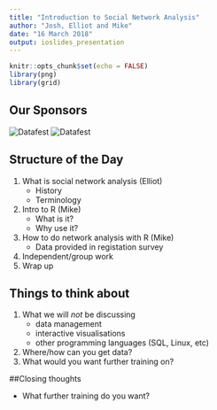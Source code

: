---
title: "Introduction to Social Network Analysis"
author: "Josh, Elliot and Mike"
date: "16 March 2018"
output: ioslides_presentation
---

```{r setup, include=FALSE}
knitr::opts_chunk$set(echo = FALSE)
library(png)
library(grid)
```

## Our Sponsors

![Datafest](C:/Users/jobird/Documents/R/Datafestlogo.png)
![Datafest](C:/Users/jobird/Documents/R/SRUC_logo.png)

## Structure of the Day

1. What is social network analysis (Elliot)
    - History
    - Terminology
2. Intro to R (Mike)
    - What is it?
    - Why use it?
3. How to do network analysis with R (Mike)
    - Data provided in registation survey
4. Independent/group work
5. Wrap up

## Things to think about

1. What we will _not_ be discussing
    + data management
    + interactive visualisations
    + other programming languages (SQL, Linux, etc)
2. Where/how can you get data?
3. What would you want further training on?

##Closing thoughts

* What further training do you want?
